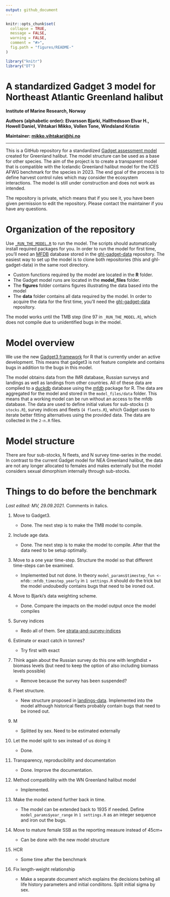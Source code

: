 ```yaml
---
output: github_document
---
```


```r
knitr::opts_chunk$set(
  collapse = TRUE,
  message = FALSE,
  warning = FALSE,
  comment = "#>",
  fig.path = "figures/README-"
)

library("knitr")
library("DT")
```

# A standardized Gadget 3 model for Northeast Atlantic Greenland halibut
**Institute of Marine Research, Norway**

**Authors (alphabetic order): Elvarsson Bjarki, Hallfredsson Elvar H., Howell Daniel, Vihtakari Mikko, Vollen Tone, Windsland Kristin**

**Maintainer: <mikko.vihtakari@hi.no>** 

----

This is a GitHub repository for a standardized [Gadget assessment model](https://gadget-framework.github.io/gadget3/) created for Greenland halibut. The model structure can be used as a base for other species. The aim of the project is to create a transparent model that is compatible with the Icelandic Greenland halibut model for the ICES AFWG benchmark for the species in 2023. The end goal of the process is to define harvest control rules which may consider the ecosystem interactions. The model is still under construction and does not work as intended. 

The repository is private, which means that if you see it, you have been given permission to edit the repository. Please contact the maintainer if you have any questions.

# Organization of the repository

Use [`_RUN_THE_MODEL.R`](https://github.com/DeepWaterIMR/ghl-gadget3/blob/master/_RUN_THE_MODEL.R) to run the model. The scripts should automatically install required packages for you. In order to run the model for first time, you'll need an [MFDB](https://cran.r-project.org/web/packages/mfdb/index.html) database stored in the [ghl-gadget-data](https://github.com/DeepWaterIMR/ghl-gadget-data) repository. The easiest way to set up the model is to clone both repositories (this and ghl-gadget-data) in the same root directory. 

* Custom functions required by the model are located in the **R** folder.
* The Gadget model runs are located in the **model_files** folder. 
* The **figures** folder contains figures illustrating the data based into the model
* The **data** folder contains all data required by the model. In order to acquire the data for the first time, you'll need the [ghl-gadget-data](https://github.com/DeepWaterIMR/ghl-gadget-data) repository.

The model works until the TMB step (line 97 in `_RUN_THE_MODEL.R`), which does not compile due to unidentified bugs in the model.

# Model overview

We use the new [Gadget3 framework](https://gadget-framework.github.io/gadget3/) for R that is currently under an active development. This means that gadget3 is not feature complete and contains bugs in addition to the bugs in this model. 

The model obtains data from the IMR database, Russian surveys and landings as well as landings from other countries. All of these data are compiled to a [duckdb](https://cran.r-project.org/web/packages/duckdb/index.html) database using the [*mfdb*](https://cran.r-project.org/web/packages/mfdb/index.html) package for R. The data are aggregated for the model and stored in the `model_files/data` folder. This means that a working model can be run without an access to the mfdb database. The data are used to define initial values for sub-stocks (`3 stocks.R`), survey indices and fleets (`4 fleets.R`), which Gadget uses to iterate better fitting alternatives using the provided data. The data are collected in the `2-n.R` files. 

# Model structure

There are four sub-stocks, N fleets, and N survey time-series in the model. In contrast to the current Gadget model for NEA Greenland halibut, the data are not any longer allocated to females and males externally but the model considers sexual dimorphism internally through sub-stocks. 

# Things to do before the benchmark

*Last edited: MV, 29.09.2021.* Comments in italics.

1.  Move to Gadget3. 

    - Done. The next step is to make the TMB model to compile.
    
2.  Include age data. 

    - Done. The next step is to make the model to compile. After that the data need to be setup optimally.
      
3.  Move to a one year time-step. Structure the model so that different time-steps can be examined.

    - Implemented but not done. In theory `model_params$timestep_fun <- mfdb::mfdb_timestep_yearly` in `1 settings.R` should do the trick but the model undoubedly contains bugs that need to be ironed out.

4.  Move to Bjarki's data weighting scheme.

    - Done. Compare the impacts on the model output once the model compiles

5.  Survey indices

    - Redo all of them. See [strata-and-survey-indices](https://github.com/DeepWaterIMR/ghl-gadget-data/blob/main/docs/strata-and-survey-indices.Rmd)

6.  Estimate or exact catch in tonnes? 

    - Try first with exact

7.  Think again about the Russian survey do this one with lengthdist + biomass levels (but need to keep the option of also including biomass levels possible)

    - Remove because the survey has been suspended?

8.  Fleet structure. 
  
    - New structure proposed in [landings-data](https://github.com/DeepWaterIMR/ghl-gadget-data/blob/main/docs/landings-data.Rmd). Implemented into the model although historical fleets probably contain bugs that need to be ironed out.

9.  M 
  
    - Splitted by sex. Need to be estimated externally

10. Let the model split to sex instead of us doing it

    - Done.

11. Transparency, reproducibility and documentation

    - Done. Improve the documentation.

13. Method compatibility with the WN Greenland halibut model

    - Implemented.

14. Make the model extend further back in time. 

    - The model can be extended back to 1935 if needed. Define `model_params$year_range` in `1 settings.R` as an integer sequence and iron out the bugs.

15. Move to mature female SSB as the reporting measure instead of 45cm+
  
    - Can be done with the new model structure

16. HCR

    - Some time after the benchmark
    
17. Fix length-weight relationship 

    - Make a separate document which explains the decisions behing all life history parameters and initial condiitons. Split initial sigma by sex.
